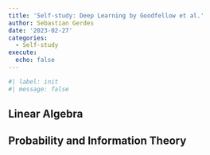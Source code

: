 ```yaml
---
title: 'Self-study: Deep Learning by Goodfellow et al.'
author: Sebastian Gerdes
date: '2023-02-27'
categories:
  - Self-study
execute: 
  echo: false
---
```

```r
#| label: init
#| message: false
```

## Linear Algebra
## Probability and Information Theory
